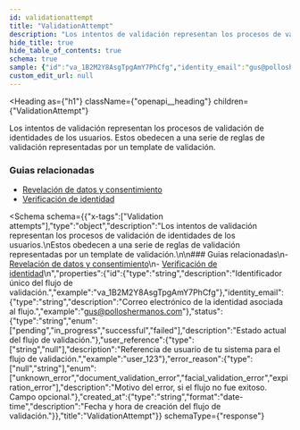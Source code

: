 ```yaml
---
id: validationattempt
title: "ValidationAttempt"
description: "Los intentos de validación representan los procesos de validación de identidades de los usuarios."
hide_title: true
hide_table_of_contents: true
schema: true
sample: {"id":"va_1B2M2Y8AsgTpgAmY7PhCfg","identity_email":"gus@polloshermanos.com","status":"pending","user_reference":"user_123","error_reason":"unknown_error","created_at":"2024-07-29T15:51:28.071Z"}
custom_edit_url: null
---
```



<Heading
  as={"h1"}
  className={"openapi__heading"}
  children={"ValidationAttempt"}
>
</Heading>



Los intentos de validación representan los procesos de validación de identidades de los usuarios.
Estos obedecen a una serie de reglas de validación representadas por un template de validación.

### Guias relacionadas
- [Revelación de datos y consentimiento](/docs/integration-guide/modules/disclosure)
- [Verificación de identidad](/docs/integration-guide/concepts/verification)


<Schema
  schema={{"x-tags":["Validation attempts"],"type":"object","description":"Los intentos de validación representan los procesos de validación de identidades de los usuarios.\nEstos obedecen a una serie de reglas de validación representadas por un template de validación.\n\n### Guias relacionadas\n- [Revelación de datos y consentimiento](/docs/integration-guide/modules/disclosure)\n- [Verificación de identidad](/docs/integration-guide/concepts/verification)\n","properties":{"id":{"type":"string","description":"Identificador único del flujo de validación.","example":"va_1B2M2Y8AsgTpgAmY7PhCfg"},"identity_email":{"type":"string","description":"Correo electrónico de la identidad asociada al flujo.","example":"gus@polloshermanos.com"},"status":{"type":"string","enum":["pending","in_progress","successful","failed"],"description":"Estado actual del flujo de validación."},"user_reference":{"type":["string","null"],"description":"Referencia de usuario de tu sistema para el flujo de validación.","example":"user_123"},"error_reason":{"type":["null","string"],"enum":["unknown_error","document_validation_error","facial_validation_error","expiration_error"],"description":"Motivo del error, si el flujo no fue exitoso. Campo opcional."},"created_at":{"type":"string","format":"date-time","description":"Fecha y hora de creación del flujo de validación."}},"title":"ValidationAttempt"}}
  schemaType={"response"}
>
  
</Schema>
            